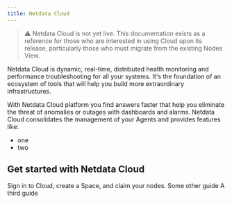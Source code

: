 ```yaml
---
title: Netdata Cloud
---
```



> ⚠️ Netdata Cloud is not yet live. This documentation exists as a reference for those who are interested in using Cloud
> upon its release, particularly those who must migrate from the existing Nodes View.

Netdata Cloud is dynamic, real-time, distributed health monitoring and performance troubleshooting for all your systems.
It's the foundation of an ecosystem of tools that will help you build more extraordinary infrastructures. 

With Netdata Cloud platform you find answers faster that help you eliminate the threat of anomalies or outages with
dashboards and alarms. Netdata Cloud consolidates the management of your Agents and provides features like:

-   one
-   two

## Get started with Netdata Cloud

<Start>
  <StartBox href="/docs/cloud/get-started/" title="Get started with Netdata Cloud" button="Read now">
    Sign in to Cloud, create a Space, and claim your nodes.
  </StartBox>
  <StartBox href="/docs/cloud/get-started/" title="What's new?">
    Some other guide
  </StartBox>
  <StartBox href="/docs/cloud/faq/" title="Cloud FAQ and glossary">
    A third guide
  </StartBox>
</Start>